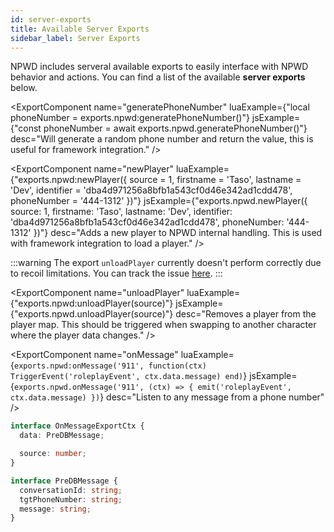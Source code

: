 ```yaml
---
id: server-exports
title: Available Server Exports
sidebar_label: Server Exports
---
```



NPWD includes serveral available exports to easily interface with
NPWD behavior and actions. You can find a list of the available **server exports** below.

<ExportComponent
    name="generatePhoneNumber"
    luaExample={"local phoneNumber = exports.npwd:generatePhoneNumber()"}
    jsExample={"const phoneNumber = await exports.npwd.generatePhoneNumber()"}
    desc="Will generate a random phone number and return the value, this is useful for framework integration."
/>

<ExportComponent
    name="newPlayer"
    luaExample={"exports.npwd:newPlayer({ source = 1, firstname = 'Taso', lastname = 'Dev', identifier = 'dba4d971256a8bfb1a543cf0d46e342ad1cdd478', phoneNumber = '444-1312' })"}
    jsExample={"exports.npwd.newPlayer({ source: 1, firstname: 'Taso', lastname: 'Dev', identifier: 'dba4d971256a8bfb1a543cf0d46e342ad1cdd478', phoneNumber: '444-1312' })"}
    desc="Adds a new player to NPWD internal handling. This is used with framework integration to load a player."
/>

:::warning
The export `unloadPlayer` currently doesn't perform correctly due to recoil limitations. You can track the issue [here](https://github.com/project-error/npwd/issues/476).
:::

<ExportComponent
    name="unloadPlayer"
    luaExample={"exports.npwd:unloadPlayer(source)"}
    jsExample={"exports.npwd.unloadPlayer(source)"}
    desc="Removes a player from the player map. This should be triggered when swapping to another character where the player data changes."
/>

<ExportComponent
    name="onMessage"
    luaExample={`exports.npwd:onMessage('911', function(ctx)
    TriggerEvent('roleplayEvent', ctx.data.message)
end)`}
    jsExample={`exports.npwd.onMessage('911', (ctx) => {
    emit('roleplayEvent', ctx.data.message)
})`}
    desc="Listen to any message from a phone number"
/>

```ts
interface OnMessageExportCtx {
  data: PreDBMessage;

  source: number;
}

interface PreDBMessage {
  conversationId: string;
  tgtPhoneNumber: string;
  message: string;
}
```
